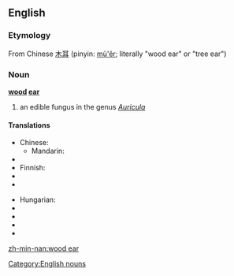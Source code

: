==English==

===Etymology===
From Chinese [[木耳]] (pinyin: [[mù'ěr]]; literally "wood ear" or "tree ear")

===Noun===
'''[[wood]] [[ear]]'''
# an edible fungus in the genus ''[[Auricula]]''

====Translations====
{{trans-top|black fungus}}
* Chinese:
** Mandarin: {{t-|cmn|木耳|tr=mùěr|sc=Hani}}
* {{trreq|Dutch}}
* Finnish: {{t-|fi|juudaksenkorva}}
* {{trreq|French}}
* {{trreq|German}}
{{trans-mid}}
* Hungarian: {{t|hu|júdásfüle}}
* {{trreq|Japanese}}
* {{trreq|Portuguese}}
* {{trreq|Russian}}
* {{trreq|Spanish}}
{{trans-bottom}}

[[Category:English nouns]]

[[zh-min-nan:wood ear]]